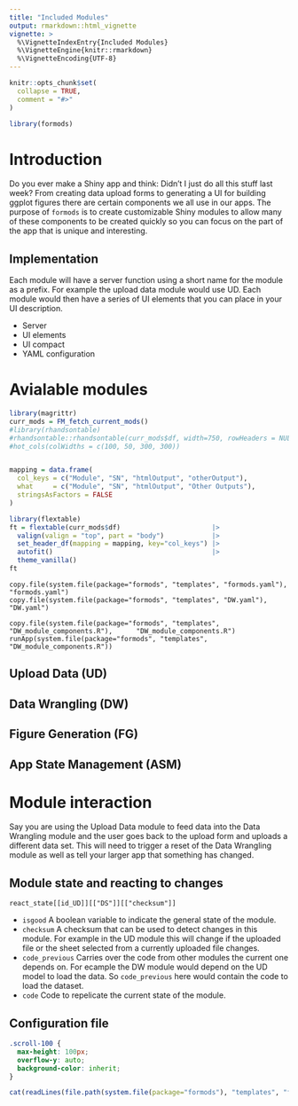 ```yaml
---
title: "Included Modules"
output: rmarkdown::html_vignette
vignette: >
  %\VignetteIndexEntry{Included Modules}
  %\VignetteEngine{knitr::rmarkdown}
  %\VignetteEncoding{UTF-8}
---
```


```r
knitr::opts_chunk$set(
  collapse = TRUE,
  comment = "#>"
)

library(formods)
```


# Introduction 

Do you ever make a Shiny app and think: Didn't I just do all this stuff last week? From creating data upload forms to generating a UI for building ggplot figures there are certain components we all use in our apps. The purpose of `formods` is to create customizable Shiny modules to allow many of these components to be created quickly so you can focus on the part of the app that is unique and interesting. 


## Implementation

Each module will have a server function using a short name for the module as a prefix. For example the upload data module would use UD. Each module would then have a series of UI elements that you can place in your UI description. 

* Server
* UI elements
* UI compact 
* YAML configuration

# Avialable modules

```r

library(magrittr)
curr_mods = FM_fetch_current_mods()
#library(rhandsontable)
#rhandsontable::rhandsontable(curr_mods$df, width=750, rowHeaders = NULL) %>%
#hot_cols(colWidths = c(100, 50, 300, 300)) 


mapping = data.frame(
  col_keys = c("Module", "SN", "htmlOutput", "otherOutput"),
  what     = c("Module", "SN", "htmlOutput", "Other Outputs"),
  stringsAsFactors = FALSE
)

library(flextable)
ft = flextable(curr_mods$df)                       |>
  valign(valign = "top", part = "body")            |>
  set_header_df(mapping = mapping, key="col_keys") |>
  autofit()                                        |>
  theme_vanilla()
ft
```


```
copy.file(system.file(package="formods", "templates", "formods.yaml"), "formods.yaml")
copy.file(system.file(package="formods", "templates", "DW.yaml"),      "DW.yaml")

copy.file(system.file(package="formods", "templates", "DW_module_components.R"),      "DW_module_components.R")
runApp(system.file(package="formods", "templates", "DW_module_components.R"))
```

## Upload Data (UD)

## Data Wrangling (DW)

## Figure Generation (FG)

## App State Management (ASM)

# Module interaction

Say you are using the Upload Data module to feed data into the Data Wrangling module and the user goes back to the upload form and uploads a different data set. This will need to trigger a reset of the Data Wrangling module as well as tell your larger app that something has changed. 

## Module state and reacting to changes

 `react_state[[id_UD]][["DS"]][["checksum"]]`

* `isgood` A boolean variable to indicate the general state of the module. 
* `checksum` A checksum that can be used to detect changes in this module. For
  example in the UD module this will change if the uploaded file or the sheet
  selected from a currently uploaded file changes. 
* `code_previous` Carries over the code from other modules the current one
  depends on. For ecample the DW module would depend on the UD model to load
  the data. So `code_previous` here would contain the code to load the
  dataset.
* `code` Code to repelicate the current state of the module. 

## Configuration file
```css
.scroll-100 {
  max-height: 100px;
  overflow-y: auto;
  background-color: inherit;
}
```


```r
cat(readLines(file.path(system.file(package="formods"), "templates", "formods.yaml")) , sep="\n")
```

